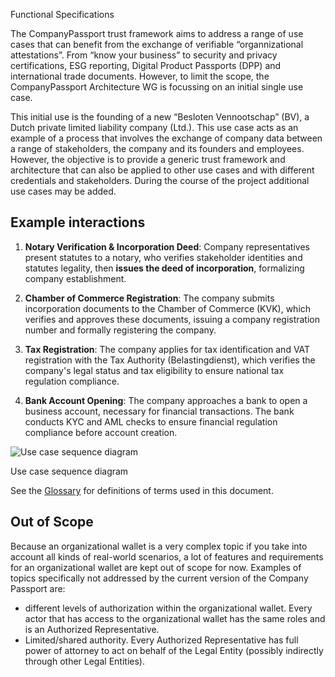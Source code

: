 
<Kicker variant="accent">Functional Specifications</Kicker>
<Title size="large" variant="primary">
  Introduction
</Title>

The CompanyPassport trust framework aims to address a range of use cases that can benefit from the exchange of verifiable “organnizational attestations”. From “know your business” to security and privacy certifications, ESG reporting, Digital Product Passports (DPP) and international trade documents. However, to limit the scope, the CompanyPassport Architecture WG is focussing on an initial single use case.

This initial use is the founding of a new “Besloten Vennootschap” (BV), a Dutch private limited liability company (Ltd.). This use case acts as an example of a process that involves the exchange of company data between a range of stakeholders, the company and its founders and employees. However, the objective is to provide a generic trust framework and architecture that can also be applied to other use cases and with different credentials and stakeholders. During the course of the project additional use cases may be added.

## Example interactions

1. **Notary Verification & Incorporation Deed**:
   Company representatives present statutes to a notary, who verifies stakeholder identities and statutes legality, then
   **issues the deed of incorporation**, formalizing company establishment.

2. **Chamber of Commerce Registration**:
   The company submits incorporation documents to the Chamber of Commerce (KVK), which verifies and approves these
   documents, issuing a company registration number and formally registering the company.

3. **Tax Registration**:
   The company applies for tax identification and VAT registration with the Tax Authority (Belastingdienst), which
   verifies the company's legal status and tax eligibility to ensure national tax regulation compliance.

4. **Bank Account Opening**:
   The company approaches a bank to open a business account, necessary for financial transactions. The bank conducts KYC
   and AML checks to ensure financial regulation compliance before account creation.

![Use case sequence diagram](/assets/use-case-sequence.svg)

<Caption>Use case sequence diagram</Caption>

See the [Glossary](/glossary) for definitions of terms used in this document.

## Out of Scope

Because an organizational wallet is a very complex topic if you take into account all kinds of real-world scenarios, a lot of features and requirements for an organizational wallet are kept out of scope for now. Examples of topics specifically not addressed by the current version of the Company Passport are:

- different levels of authorization within the organizational wallet. Every actor that has access to the organizational wallet has the same roles and is an Authorized Representative.
- Limited/shared authority. Every Authorized Representative has full power of attorney to act on behalf of the Legal Entity (possibly indirectly through other Legal Entities).
